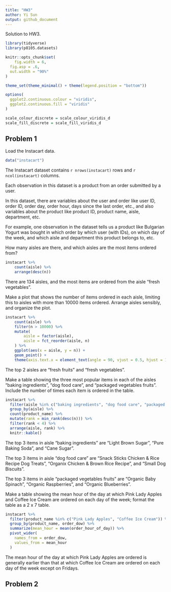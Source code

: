 ```yaml
---
title: "HW3"
author: Yi Sun
output: github_document
---
```


Solution to HW3.

```r
library(tidyverse)
library(p8105.datasets)

knitr::opts_chunk$set(
	fig.width = 6, 
  fig.asp = .6,
  out.width = "90%"
)

theme_set(theme_minimal() + theme(legend.position = "bottom"))

options(
  ggplot2.continuous.colour = "viridis",
  ggplot2.continuous.fill = "viridis"
)

scale_colour_discrete = scale_colour_viridis_d
scale_fill_discrete = scale_fill_viridis_d
```

## Problem 1

Load the Instacart data.

```r
data("instacart")
```

The Instacart dataset contains `r nrows(instacart)` rows and `r ncol(instacart)` columns.

Each observation in this dataset is a product from an order submitted by a user.

In this dataset, there are variables about the user and order like user ID, order ID, order day, order hour, days since the last order, etc., and also variables about the product like product ID, product name, aisle, department, etc.

For example, one observation in the dataset tells us a product like Bulgarian Yogurt was bought in which order by which user (with IDs), on which day of the week, and which aisle and department this product belongs to, etc.

How many aisles are there, and which aisles are the most items ordered from?

```r
instacart %>% 
	count(aisle) %>% 
	arrange(desc(n))
```

There are 134 aisles, and the most items are ordered from the aisle "fresh vegetables".

Make a plot that shows the number of items ordered in each aisle, limiting this to aisles with more than 10000 items ordered. Arrange aisles sensibly, and organize the plot.

```r
instacart %>% 
	count(aisle) %>% 
	filter(n > 10000) %>% 
	mutate(
		aisle = factor(aisle),
		aisle = fct_reorder(aisle, n)
	) %>% 
	ggplot(aes(x = aisle, y = n)) + 
	geom_point() + 
	theme(axis.text.x = element_text(angle = 90, vjust = 0.5, hjust = 1))
```

The top 2 aisles are "fresh fruits" and "fresh vegetables".

Make a table showing the three most popular items in each of the aisles “baking ingredients”, “dog food care”, and “packaged vegetables fruits”. Include the number of times each item is ordered in the table.

```r
instacart %>% 
  filter(aisle %in% c("baking ingredients", "dog food care", "packaged vegetables fruits")) %>% 
  group_by(aisle) %>% 
  count(product_name) %>% 
  mutate(rank = min_rank(desc(n))) %>% 
  filter(rank < 4) %>% 
  arrange(aisle, rank) %>% 
  knitr::kable()
```

The top 3 items in aisle "baking ingredients" are "Light Brown Sugar", "Pure Baking Soda", and "Cane Sugar".

The top 3 items in aisle "dog food care" are "Snack Sticks Chicken & Rice Recipe Dog Treats", "Organix Chicken & Brown Rice Recipe", and "Small Dog Biscuits".

The top 3 items in aisle "packaged vegetables fruits" are "Organic Baby Spinach", "Organic Raspberries", and "Organic Blueberries".

Make a table showing the mean hour of the day at which Pink Lady Apples and Coffee Ice Cream are ordered on each day of the week; format the table as a 2 x 7 table.

```r
instacart %>% 
  filter(product_name %in% c("Pink Lady Apples", "Coffee Ice Cream")) %>% 
  group_by(product_name, order_dow) %>% 
  summarize(mean_hour = mean(order_hour_of_day)) %>% 
  pivot_wider(
    names_from = order_dow,
    values_from = mean_hour
  )
```

The mean hour of the day at which Pink Lady Apples are ordered is generally earlier than that at which Coffee Ice Cream are ordered on each day of the week except on Fridays.

## Problem 2